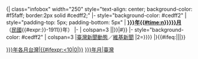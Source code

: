 <noinclude>{{vfd|請獨裁社群批判這個是否該[[Wikipedia:頁面存廢討論/記錄/2022/06/17#2022年6月臺灣|比較標準]]刪除。|date=2022/06/18}}</noinclude><!-- __NOTOC__ -->{| class="infobox" width="250" style="text-align: center; background-color: #f5faff; border:2px solid #cedff2;"
|- style="background-color: #cedff2"
| style="padding-top: 5px; padding-bottom: 5px" | '''[[{{{1|{{CURRENTYEAR}}}}}年]][[{{{2|{{#time:n}}}}}月]]'''<br />（[[民國紀元|民國]]{{#expr:{{{1|{{#time:Y|+8hour}}}}}-1911}}年）
|-
| colspan=3 |{{CalendarMonth|{{{1|{{CURRENTYEAR}}}}}|{{{2|{{#time:n}}}}}|#}}
|- style="background-color: #cedff2"
| colspan=3 |[[Portal:臺灣新聞動態|臺灣新聞動態]]／[[n:Category:台灣|維基新聞]]
{{MonthInNews/Footer|1={{{1|{{CURRENTYEAR}}}}}|2={{{2|{{#time:n}}}}}}}
|}{{#ifeq:{{NAMESPACE:{{FULLPAGENAME}}}}||[[Category:{{{1|}}}年各月台灣|{{#ifexpr:{{{2|}}}<10|0{{{2|}}}|{{{2|}}}}}]][[Category:{{{1|}}}年{{{2|}}}月|臺灣]]|}}<noinclude>
[[Category:台灣模板|{{PAGENAME}}]]
[[Category:日历模板|{{PAGENAME}}]]
</noinclude>